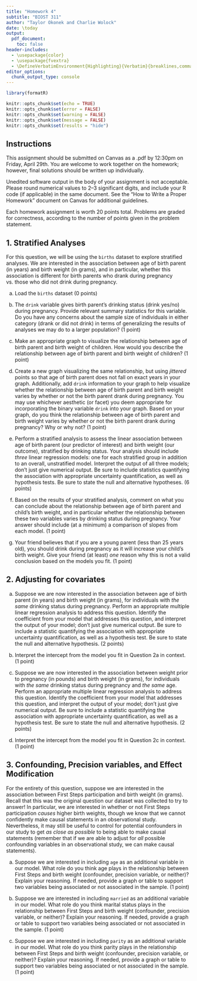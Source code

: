 ```yaml
---
title: "Homework 4"
subtitle: "BIOST 311"
author: "Taylor Okonek and Charlie Wolock"
date: \today
output: 
  pdf_document:
    toc: false
header-includes:
  - \usepackage{color}
  - \usepackage{fvextra}
  - \DefineVerbatimEnvironment{Highlighting}{Verbatim}{breaklines,commandchars=\\\{\}}
editor_options: 
  chunk_output_type: console
---
```


```r
library(formatR)

knitr::opts_chunk$set(echo = TRUE)
knitr::opts_chunk$set(error = FALSE)
knitr::opts_chunk$set(warning = FALSE)
knitr::opts_chunk$set(message = FALSE)
knitr::opts_chunk$set(results = "hide")
```


## Instructions

This assignment should be submitted on Canvas as a .pdf by 12:30pm on Friday, April 29th. You are welcome to work together on the homework; however, final solutions should be written up individually. 

Unedited software output in the body of your assignment is not acceptable. Please round numerical values to 2--3 significant digits, and include your R code (if applicable) in the same document. See the "How to Write a Proper Homework" document on Canvas for additional guidelines.  

Each homework assignment is worth 20 points total. Problems are graded for correctness, according to the number of points given in the problem statement. 

## 1. Stratified Analyses

For this question, we will be using the `births` dataset to explore stratified analyses. We are interested in the association between age of birth parent (in years) and birth weight (in grams), and in particular, whether this association is different for birth parents who drank during pregnancy vs. those who did not drink during pregnancy.

a. Load the `births` dataset (0 points)

b. The `drink` variable gives birth parent's drinking status (drink yes/no) during pregnancy. Provide relevant summary statistics for this variable. Do you have any concerns about the sample size of individuals in either category (drank or did not drink) in terms of generalizing the results of analyses we may do to a larger population? (1 point)

c. Make an appropriate graph to visualize the relationship between age of birth parent and birth weight of children. How would you describe the relationship between age of birth parent and birth weight of children?  (1 point)

d. Create a new graph visualizing the same relationship, but using *jittered* points so that age of birth parent does not fall on exact years in your graph. Additionally, add `drink` information to your graph to help visualize whether the relationship between age of birth parent and birth weight varies by whether or not the birth parent drank during pregnancy. You may use whichever aesthetic (or facet) you deem appropriate for incorporating the binary variable `drink` into your graph. Based on your graph, do you think the relationship between age of birth parent and birth weight varies by whether or not the birth parent drank during pregnancy? Why or why not? (1 point)

e. Perform a stratified analysis to assess the linear association between age of birth parent (our predictor of interest) and birth weight (our outcome), stratified by drinking status. Your analysis should include *three* linear regression models: one for each stratified group in addition to an overall, unstratified model. Interpret the output of all three models; don't just give numerical output. Be sure to include statistics quantifying the association with appropriate uncertainty quantification, as well as hypothesis tests. Be sure to state the null and alternative hypotheses. (6 points)

f. Based on the results of your stratified analysis, comment on what you can conclude about the relationship between age of birth parent and child's birth weight, and in particular whether the relationship between these two variables varies by drinking status during pregnancy. Your answer should include (at a minimum) a comparison of slopes from each model. (1 point)

g. Your friend believes that if you are a young parent (less than 25 years old), you should drink during pregnancy as it will increase your child's birth weight. Give your friend (at least) *one* reason why this is not a valid conclusion based on the models you fit. (1 point)

## 2. Adjusting for covariates

a. Suppose we are now interested in the association between age of birth parent (in years) and birth weight (in grams), for individuals with *the same* drinking status during pregnancy. Perform an appropriate multiple linear regression analysis to address this question. Identify the coefficient from your model that addresses this question, and interpret the output of your model; don't just give numerical output. Be sure to include a statistic quantifying the association with appropriate uncertainty quantification, as well as a hypothesis test. Be sure to state the null and alternative hypothesis. (2 points)

b. Interpret the intercept from the model you fit in Question 2a in context. (1 point)

c. Suppose we are now interested in the association between weight prior to pregnancy (in pounds) and birth weight (in grams), for individuals with *the same* drinking status during pregnancy and *the same* age. Perform an appropriate multiple linear regression analysis to address this question. Identify the coefficient from your model that addresses this question, and interpret the output of your model; don't just give numerical output. Be sure to include a statistic quantifying the association with appropriate uncertainty quantification, as well as a hypothesis test. Be sure to state the null and alternative hypothesis. (2 points)

d. Interpret the intercept from the model you fit in Question 2c in context. (1 point)

## 3. Confounding, Precision variables, and Effect Modification

For the entirety of this question, suppose we are interested in the association between First Steps participation and birth weight (in grams). Recall that this was the original question our dataset was collected to try to answer! In particular, we are interested in whether or not First Steps participation *causes* higher birth weights, though we know that we cannot confidently make causal statements in an observational study. Nevertheless, it may still be useful to control for potential confounders in our study to get *as close as possible* to being able to make causal statements (remember that if we are able to adjust for *all* possible confounding variables in an observational study, we can make causal statements).

a. Suppose we are interested in including `age` as an additional variable in our model. What role do you think age plays in the relationship between First Steps and birth weight (confounder, precision variable, or neither)? Explain your reasoning. If needed, provide a graph or table to support two variables being associated or not associated in the sample. (1 point)

b. Suppose we are interested in including `married` as an additional variable in our model. What role do you think marital status plays in the relationship between First Steps and birth weight (confounder, precision variable, or neither)? Explain your reasoning. If needed, provide a graph or table to support two variables being associated or not associated in the sample. (1 point)

c. Suppose we are interested in including `parity` as an additional variable in our model. What role do you think parity plays in the relationship between First Steps and birth weight (confounder, precision variable, or neither)? Explain your reasoning. If needed, provide a graph or table to support two variables being associated or not associated in the sample. (1 point)




